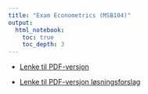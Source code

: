 ```yaml
---
title: "Exam Econometrics (MSB104)"
output:
  html_notebook:
    toc: true
    toc_depth: 3
---
```



- [Lenke til PDF-versjon](https://github.com/joernih/MSB104TimeSeries/blob/main/inst/solutions/Exam_MSB104_Econometrics_S2021_Cont.solution.pdf)

- [Lenke til PDF-versjon løsningsforslag](https://github.com/joernih/MSB104TimeSeries/blob/main/inst/solutions/Exam_MSB104_Econometrics_S2021_Cont.pdf)



